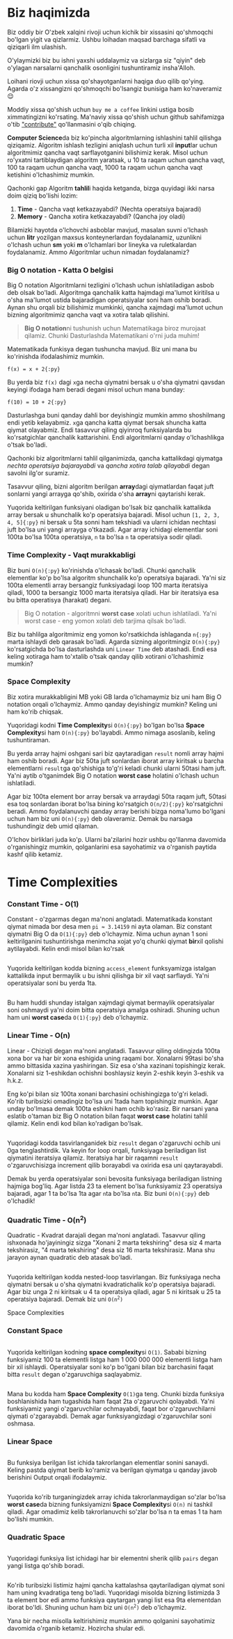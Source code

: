 # Biz haqimizda

Biz oddiy bir O'zbek xalqini rivoji uchun kichik bir xissasini qo'shmoqchi bo'lgan yigit va qizlarmiz. Ushbu loihadan maqsad barchaga sifatli va qiziqarli ilm ulashish.

O'ylaymizki biz bu ishni yaxshi uddalaymiz va sizlarga siz "qiyin" deb o'ylagan narsalarni qanchalik osonligini tushuntiramiz insha'Alloh.

Loihani riovji uchun xissa qo'shayotganlarni haqiga duo qilib qo'ying. Agarda o'z xissangizni qo'shmoqchi bo'lsangiz bunisiga ham ko'naveramiz 😌

Moddiy xissa qo'shish uchun `buy me a coffee` linkini ustiga bosib ximmatingizni ko'rsating. Ma'naviy xissa qo'shish uchun github sahifamizga o'tib ["contribute"](https://github.com/otabeknurmatov/dsa_uz/blob/main/contribute.md) qo'llanmasini o'qib chiqing.



**Computer Science**da biz ko'pincha algoritmlarning ishlashini tahlil qilishga qiziqamiz. Algoritm ishlash tezligini aniqlash uchun turli xil **input**lar uchun algoritmimiz qancha vaqt sarflayotganini bilishimiz kerak. Misol uchun ro'yxatni tartiblaydigan algoritm yaratsak, u 10 ta raqam uchun qancha vaqt, 100 ta raqam uchun qancha vaqt, 1000 ta raqam  uchun qancha vaqt ketishini o'lchashimiz mumkin.

Qachonki gap Algoritm **tahlil**i haqida ketganda, bizga quyidagi ikki narsa doim qiziq bo'lishi lozim:

1. **Time** - Qancha vaqt ketkazayabdi? (Nechta operatsiya bajaradi)
2. **Memory** - Qancha xotira ketkazayabdi? (Qancha joy oladi)

Bilamizki hayotda o'lchovchi asboblar mavjud, masalan suvni o'lchash uchun **litr** yozilgan maxsus konteynerlardan foydalanamiz, uzunlikni o'lchash uchun **sm** yoki **m** o'lchamlari bor lineyka va ruletkalardan foydalanamiz. Ammo Algoritmlar uchun nimadan foydalanamiz?

### **Big O notation - Katta O belgisi**

Big O notation Algoritmlarni tezligini o'lchash uchun ishlatiladigan asbob deb olsak bo'ladi. Algoritmga qanchalik katta hajmdagi ma'lumot kiritilsa u o'sha ma'lumot ustida bajaradigan operatsiyalar soni ham oshib boradi. Aynan shu orqali biz bilishimiz mumkinki, qancha xajmdagi ma'lumot uchun bizning algoritmimiz qancha vaqt va xotira talab qilishini.

> **Big O notation**ni tushunish uchun Matematikaga biroz murojaat qilamiz. Chunki Dasturlashda Matematikani o'rni juda muhim!

Matematikada funkisya degan tushuncha mavjud. Biz uni mana bu ko'rinishda ifodalashimiz mumkin.

`f(x) = x + 2{:py}`


Bu yerda biz `f(x)` dagi `x`ga necha qiymatni bersak u o'sha qiymatni qavsdan keyingi ifodaga ham beradi degani misol uchun mana bunday:

`f(10) = 10 + 2{:py}`

Dasturlashga buni qanday dahli bor deyishingiz mumkin ammo shoshilmang endi yetib kelayabmiz. `x`ga qancha katta qiymat bersak shuncha katta qiymat olayabmiz. Endi tasavvur qiling qiyinroq funksiyalarda bu ko'rsatgichlar qanchalik kattarishini. Endi algoritmlarni qanday o'lchashlikga o'tsak bo'ladi.

Qachonki biz algoritmlarni tahlil qilganimizda, qancha kattalikdagi qiymatga <i>nechta operatsiya bajarayabdi</i> va <i>qancha xotira talab qilayabdi</i> degan savolni ilg'or suramiz.

Tasavvur qiling, bizni algoritm berilgan **array**dagi qiymatlardan faqat juft sonlarni yangi arrayga qo'shib, oxirida o'sha **array**ni qaytarishi kerak.


Yuqorida keltirilgan funksiyani oladigan bo'lsak biz qanchalik kattalikda array bersak u shunchalik ko'p operatsiya bajaradi. Misol uchun `[1, 2, 3, 4, 5]{:py}` ni bersak u 5ta sonni ham tekshiadi va ularni ichidan nechtasi juft bo'lsa uni yangi arrayga o'tkazadi. Agar array ichidagi elementlar soni 100ta bo'lsa 100ta operatsiya, `n` ta bo'lsa `n` ta operatsiya sodir qiladi. 

### **Time Complexity - Vaqt murakkabligi**

Biz buni `O(n){:py}` ko'rinishda o'lchasak bo'ladi. Chunki qanchalik elementlar ko'p bo'lsa algoritm shunchalik ko'p operatsiya bajaradi. Ya'ni siz 100ta elementli array bersangiz funksiyadagi loop 100 marta iteratsiya qiladi, 1000 ta bersangiz 1000 marta iteratsiya qiladi. Har bir iteratsiya esa bu bitta operatisya (harakat) degani.

> Big O notation - algoritmni **worst case** xolati uchun ishlatiladi. Ya'ni worst case - eng yomon xolati deb tarjima qilsak bo'ladi.

Biz bu tahlilga algoritmimiz eng yomon ko'rsatkichda ishlaganda `n{:py}` marta ishlaydi deb qarasak bo'ladi. Agarda sizning algoritmingiz `O(n){:py}` ko'rsatgichda bo'lsa dasturlashda uni `Linear Time` deb atashadi. Endi esa keling xotiraga ham to'xtalib o'tsak qanday qilib xotirani o'lchashimiz mumkin?

### **Space Complexity**

Biz xotira murakkabligini MB yoki GB larda o'lchamaymiz biz uni ham Big O notation orqali o'lchaymiz. Ammo qanday deyishingiz mumkin? Keling uni ham ko'rib chiqsak.

Yuqoridagi kodni **Time Complexity**si `O(n){:py}` bo'lgan bo'lsa **Space Complexity**si ham `O(n){:py}` bo'layabdi. Ammo nimaga asoslanib, keling tushuntiraman. 

Bu yerda array hajmi oshgani sari biz qaytaradigan `result` nomli array hajmi ham oshib boradi. Agar biz 50ta juft sonlardan iborat array kiritsak u barcha elementlarni `result`ga qo'shishiga to'g'ri keladi chunki ularni 50tasi ham juft. Ya'ni aytib o'tganimdek Big O notation **worst case** holatini o'lchash uchun ishlatiladi. 

Agar biz 100ta element bor array bersak va arraydagi 50ta raqam juft, 50tasi esa toq sonlardan iborat bo'lsa bining ko'rsatgich `O(n/2){:py}` ko'rsatgichni beradi. Ammo foydalanuvchi qanday array berishi bizga noma'lumo bo'lgani uchun ham biz uni `O(n){:py}` deb olaveramiz. Demak bu narsaga tushundingiz deb umid qilaman.

O'lchov birliklari juda ko'p. Ularni ba'zilarini hozir ushbu qo'llanma davomida o'rganishingiz mumkin, qolganlarini esa sayohatimiz va o'rganish paytida kashf qilib ketamiz.

# Time Complexities

### **Constant Time - O(1)**

Constant - o'zgarmas degan ma'noni anglatadi. Matematikada konstant qiymat nimada bor desa men `pi ≈ 3.14159` ni ayta olaman. Biz constant qiymatni Big O da `O(1){:py}` deb o'lchaymiz. Nima uchun aynan 1 soni keltirilganini tushuntirishga menimcha xojat yo'q chunki qiymat **bir**xil qolishi aytilayabdi. Kelin endi misol bilan ko'rsak

```showLineNumbers

```

Yuqorida keltirilgan kodda bizning `access_element` funksyamizga istalgan kattalikda input bermaylik u bu ishni qilishga bir xil vaqt sarflaydi. Ya'ni operatsiyalar soni bu yerda 1ta. 

```showLineNumbers

```

Bu ham huddi shunday istalgan xajmdagi qiymat bermaylik operatsiyalar soni oshmaydi ya'ni doim bitta operatsiya amalga oshiradi. Shuning uchun ham uni **worst case**da `O(1){:py}` deb o'lchaymiz. 


### **Linear Time - O(n)**

Linear - Chiziqli degan ma'noni anglatadi. Tasavvur qiling oldingizda 100ta xona bor va har bir xona eshigida uning raqami bor. Xonalarni 99tasi bo'sha ammo bittasida xazina yashiringan. Siz esa o'sha xazinani topishingiz kerak. Xonalarni siz 1-eshikdan ochishni boshlaysiz keyin 2-eshik keyin 3-eshik va h.k.z.

Eng ko'pi bilan siz 100ta xonani barchasini ochishingizga to'g'ri keladi. Ko'rib turibsizki omadingiz bo'lsa uni 1tada ham topishingiz mumkin. Agar unday bo'lmasa demak 100ta eshikni ham ochib ko'rasiz. Bir narsani yana eslatib o'taman biz Big O notation bilan faqat **worst case** holatini tahlil qilamiz. Kelin endi kod bilan ko'radigan bo'lsak.

```showLineNumbers

```

Yuqoridagi kodda tasvirlanganidek biz `result` degan o'zgaruvchi ochib uni 0ga tenglashtirdik. Va keyin for loop orqali, funksiyaga beriladigan list qiymatini iteratsiya qilamiz. Iteratsiya har bir raqamni `result` o'zgaruvchisizga increment qilib borayabdi va oxirida esa uni qaytarayabdi. 

Demak bu yerda operatsiyalar soni bevosita funksiyaga beriladigan listning hajmiga bog'liq. Agar listda 23 ta element bo'lsa funksiyamiz 23 operatsiya bajaradi, agar 1 ta bo'lsa 1ta agar `n`ta bo'lsa `n`ta. Biz buni `O(n){:py}` deb o'lchadik!

### **Quadratic Time - O(n<sup>2</sup>)**

Quadratic - Kvadrat darajali degan ma'noni anglatadi. Tasavvur qiling ishxonada ho'jayiningiz sizga "Xonani 2 marta tekshiring" desa siz 4 marta tekshirasiz, "4 marta tekshiring" desa siz 16 marta tekshirasiz. Mana shu jarayon aynan quadratic deb atasak bo'ladi.

```showLineNumbers

```

Yuqorida keltirilgan kodda nested-loop tasvirlangan. Biz funksiyaga necha qiymatni bersak u o'sha qiymatni kvadratichalik ko'p operatsiya bajaradi. Agar biz unga 2 ni kiritsak u 4 ta operatsiya qiladi, agar 5 ni kiritsak u 25 ta operatsiya bajaradi. Demak biz uni <code>O(n<sup>2</sup>)</code> 

Space Complexities

### **Constant Space**

```showLineNumbers

```

Yuqorida keltirilgan kodning **space complexity**si `O(1)`. Sababi bizning funksiyamiz 100 ta elementli listga ham 1 000 000 000 elementli listga ham bir xil ishlaydi. Operatsiyalar soni ko'p bo'lgani bilan biz barchasini faqat bitta `result` degan o'zgaruvchiga saqlayabmiz.

```showLineNumbers

```

Mana bu kodda ham **Space Complexity** `O(1)`ga teng. Chunki bizda funksiya boshlanishida ham tugashida ham faqat 2ta o'zgaruvchi qolayabdi. Ya'ni funksiyamiz yangi o'zgaruvchilar ochmayabdi, faqat bor o'zgaruvchilarni qiymati o'zgarayabdi. Demak agar funksiyangizdagi o'zgaruvchilar soni oshmasa.


### **Linear Space**

```showLineNumbers

```

Bu funksiya berilgan list ichida takrorlangan elementlar sonini sanaydi. Keling pastda qiymat berib ko'ramiz va berilgan qiymatga u qanday javob berishini Output orqali ifodalaymiz.

```showLineNumbers

```

Yuqorida ko'rib turganingizdek array ichida takrorlanmaydigan so'zlar bo'lsa **worst case**da bizning funksiyamizni **Space Complexity**si `O(n)` ni tashkil qiladi. Agar omadimiz kelib takrorlanuvchi so'zlar bo'lsa n ta emas 1 ta ham bo'lishi mumkin.


### **Quadratic Space**

```showLineNumbers

```

Yuqoridagi funksiya list ichidagi har bir elementni sherik qilib `pairs` degan yangi listga qo'shib boradi.

```showLineNumbers

```

Ko'rib turibsizki listimiz hajmi qancha kattalashsa qaytariladigan qiymat soni ham uning kvadratiga teng bo'ladi. Yuqoridagi misolda bizning listimizda 3 ta element bor edi ammo funksiya qaytargan yangi list esa 9ta elementdan iborat bo'ldi. Shuning uchun ham biz uni <code>O(n<sup>2</sup>)</code> deb o'lchaymiz.


Yana bir necha misolla keltirishimiz mumkin ammo qolganini sayohatimiz davomida o'rganib ketamiz. Hozircha shular edi.
